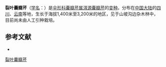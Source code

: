 {{NoteTA|G1=LS}}
{{Infraspeciesbox
| name = 裂叶囊瓣芹
| status = 
| status_system = 
| image = 
| species link = 洱源囊瓣芹
| genus = Pternopetalum
| species = molle
| varietas = dissectum
| authority = Shan et Pu
}}

'''裂叶囊瓣芹'''（[[学名|学名]]：{{lang|la|''Pternopetalum molle'' var. ''dissectum''}}）是[[伞形科|伞形科]][[囊瓣芹属|囊瓣芹属]][[洱源囊瓣芹|洱源囊瓣芹]]的[[变种|变种]]。分布在[[中国大陆|中国大陆]]的[[四川|四川]]、[[云南|云南]]等地，生长于海拔1,400米至3,200米的地区，见于山坡沟边杂木林中，目前尚未由人工引种栽培。

== 参考文献 ==
<div class="references-small">
* {{cite web| url =http://www.bioinfo.cn/db05/KmzwSpecies.php?action=view&id=29759| title =裂叶囊瓣芹（变种）| work =《中国高等植物数据库全库》| publisher =中国科学院微生物研究所| author =昆明植物研究所| accessdate =2009-02-26| deadurl =yes| archiveurl =https://web.archive.org/web/20160304235803/http://www.bioinfo.cn/db05/KmzwSpecies.php?action=view&id=29759| archivedate =2016-03-04| df =}}
</div>
{{Taxonbar|from=Q18382428}}

[[Category:囊瓣芹属|裂叶囊瓣芹]]


{{Apiales-stub}}